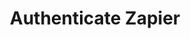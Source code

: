 ---
title: Authenticate Zapier
description: Verify your API key and retrieve business information.
openapi: get /v1/zapier/authenticate
---